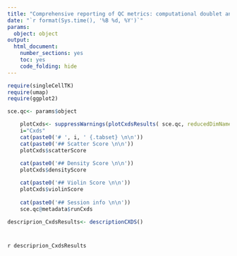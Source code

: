 ```yaml
---
title: "Comprehensive reporting of QC metrics: computational doublet annotation using cxds"
date: "`r format(Sys.time(), '%B %d, %Y')`"
params: 
  object: object
output:
  html_document:
    number_sections: yes
    toc: yes
    code_folding: hide
---
```


```r
require(singleCellTK)
require(umap)
require(ggplot2)
```

```r
sce.qc<- params$object
```

```r
    plotCxds<- suppressWarnings(plotCxdsResults( sce.qc, reducedDimName = "UMAP"))
    i="Cxds"
    cat(paste0('# ', i, ' {.tabset} \n\n'))
    cat(paste0('## Scatter Score \n\n'))
    plotCxds$scatterScore
   
    cat(paste0('## Density Score \n\n'))
    plotCxds$densityScore

    cat(paste0('## Violin Score \n\n'))
    plotCxds$violinScore
    
    cat(paste0('## Session info \n\n'))
    sce.qc@metadata$runCxds
```

```r
descriprion_CxdsResults<- descriptionCXDS()
```

# {.unlisted .unnumbered .toc-ignore}
`r descriprion_CxdsResults`

